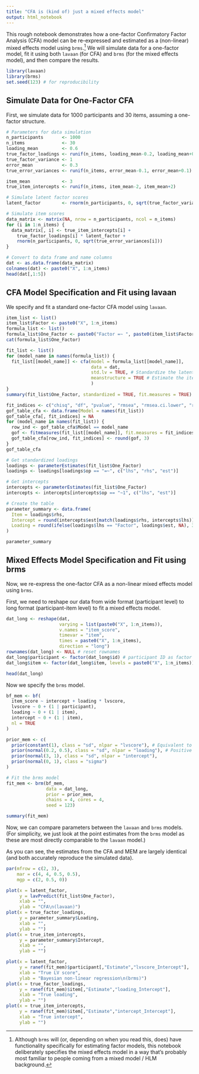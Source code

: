 ```yaml
---
title: "CFA is (kind of) just a mixed effects model"
output: html_notebook
---
```


This rough notebook demonstrates how a one-factor Confirmatory Factor Analysis (CFA) model can be re-expressed and estimated as a (non-linear) mixed effects model using `brms`.^[Although `brms` will (or, depending on when you read this, does) have functionality specifically for estimating factor models, this notebook deliberately specifies the mixed effects model in a way that's probably most familiar to people coming from a mixed model / HLM background.] We will simulate data for a one-factor model, fit it using both `lavaan` (for CFA) and `brms` (for the mixed effects model), and then compare the results.

```r

library(lavaan)
library(brms)
set.seed(123) # for reproducibility

```

## Simulate Data for One-Factor CFA

First, we simulate data for 1000 participants and 30 items, assuming a one-factor structure.

```r

# Parameters for data simulation
n_participants       <- 1000
n_items              <- 30
loading_mean         <- 0.6
true_factor_loadings <- runif(n_items, loading_mean-0.2, loading_mean+0.2)
true_factor_variance <- 1
error_mean           <- 0.3
true_error_variances <- runif(n_items, error_mean-0.1, error_mean+0.1)

item_mean            <- 3
true_item_intercepts <- runif(n_items, item_mean-2, item_mean+2)

# Simulate latent factor scores
latent_factor        <- rnorm(n_participants, 0, sqrt(true_factor_variance))

# Simulate item scores
data_matrix <- matrix(NA, nrow = n_participants, ncol = n_items)
for (i in 1:n_items) {
  data_matrix[, i] <- true_item_intercepts[i] +
    true_factor_loadings[i] * latent_factor +
    rnorm(n_participants, 0, sqrt(true_error_variances[i]))
}

# Convert to data frame and name columns
dat <- as.data.frame(data_matrix)
colnames(dat) <- paste0("X", 1:n_items)
head(dat[,1:5])

```

## CFA Model Specification and Fit using lavaan

We specify and fit a standard one-factor CFA model using `lavaan`.

```r

item_list <- list()
item_list$Factor <- paste0("X", 1:n_items)
formula_list <- list()
formula_list$One_Factor <- paste0("Factor =~ ", paste0(item_list$Factor, collapse = "+"))
cat(formula_list$One_Factor)

```

```r

fit_list <- list()
for (model_name in names(formula_list)) {
  fit_list[[model_name]] <- cfa(model = formula_list[[model_name]],
                                data = dat,
                                std.lv = TRUE, # Standardize the latent variable variance to 1
                                meanstructure = TRUE # Estimate the item intercepts
                                )
}
summary(fit_list$One_Factor, standardized = TRUE, fit.measures = TRUE)

```

```r

fit_indices <- c("chisq", "df", "pvalue", "rmsea", "rmsea.ci.lower", "rmsea.ci.upper", "cfi")
gof_table_cfa <- data.frame(Model = names(fit_list))
gof_table_cfa[, fit_indices] = NA
for (model_name in names(fit_list)) {
  row_ind <- gof_table_cfa$Model == model_name
  gof <- fitmeasures(fit_list[[model_name]], fit.measures = fit_indices)
  gof_table_cfa[row_ind, fit_indices] <- round(gof, 3)
}
gof_table_cfa

```

```r

# Get standardized loadings
loadings <- parameterEstimates(fit_list$One_Factor)
loadings <- loadings[loadings$op == "=~", c("lhs", "rhs", "est")]

# Get intercepts
intercepts <- parameterEstimates(fit_list$One_Factor)
intercepts <- intercepts[intercepts$op == "~1", c("lhs", "est")]

# Create the table
parameter_summary <- data.frame(
  Item = loadings$rhs,
  Intercept = round(intercepts$est[match(loadings$rhs, intercepts$lhs)], 3),
  Loading = round(ifelse(loadings$lhs == "Factor", loadings$est, NA), 3)
)

parameter_summary

```

## Mixed Effects Model Specification and Fit using brms

Now, we re-express the one-factor CFA as a non-linear mixed effects model using `brms`.

First, we need to reshape our data from wide format (participant level) to long format (participant-item level) to fit a mixed effects model.

```r

dat_long <- reshape(dat,
                    varying = list(paste0("X", 1:n_items)),
                    v.names = "item_score",
                    timevar = "item",
                    times = paste0("X", 1:n_items),
                    direction = "long")
rownames(dat_long) <- NULL # reset rownames
dat_long$participant <- factor(dat_long$id) # participant ID as factor
dat_long$item <- factor(dat_long$item, levels = paste0("X", 1:n_items)) # item as factor, keep levels as X1, X2, ...

head(dat_long)

```

Now we specify the `brms` model.

```r

bf_mem <- bf(
  item_score ~ intercept + loading * lvscore,
  lvscore ~ 0 + (1 | participant),
  loading ~ 0 + (1 | item),
  intercept ~ 0 + (1 | item),
  nl = TRUE
)

prior_mem <- c(
  prior(constant(1), class = "sd", nlpar = "lvscore"), # Equivalent to LV variance = 1
  prior(normal(0.2, 0.5), class = "sd", nlpar = "loading"), # Positive bias to induce positively signed loadings
  prior(normal(3, 1), class = "sd", nlpar = "intercept"),
  prior(normal(0, 1), class = "sigma")
)

# Fit the brms model
fit_mem <- brm(bf_mem,
               data = dat_long,
               prior = prior_mem,
               chains = 4, cores = 4,
               seed = 123)

```

```r
summary(fit_mem)
```

Now, we can compare parameters between the `lavaan` and `brms` models. (For simplicity, we just look at the point estimates from the `brms` model as these are most directly comparable to the `lavaan` model.)

As you can see, the estimates from the CFA and MEM are largely identical (and both accurately reproduce the simulated data).

```r

par(mfrow = c(2, 3),
    mar = c(4, 4, 0.5, 0.5),
    mgp = c(2, 0.5, 0))

plot(x = latent_factor,
     y = lavPredict(fit_list$One_Factor),
     xlab = "",
     ylab = "CFA\n(lavaan)")
plot(x = true_factor_loadings,
     y = parameter_summary$Loading,
     xlab = "",
     ylab = "")
plot(x = true_item_intercepts,
     y = parameter_summary$Intercept,
     xlab = "",
     ylab = "")

plot(x = latent_factor,
     y = ranef(fit_mem)$participant[,"Estimate","lvscore_Intercept"],
     xlab = "True LV score",
     ylab = "Bayesian non-linear regression\n(brms)")
plot(x = true_factor_loadings,
     y = ranef(fit_mem)$item[,"Estimate","loading_Intercept"],
     xlab = "True loading",
     ylab = "")
plot(x = true_item_intercepts,
     y = ranef(fit_mem)$item[,"Estimate","intercept_Intercept"],
     xlab = "True intercept",
     ylab = "")

```

